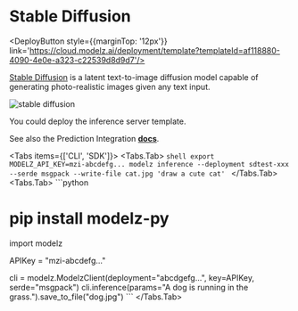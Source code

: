# Stable Diffusion


<DeployButton style={{marginTop: '12px'}} link='https://cloud.modelz.ai/deployment/template?templateId=af118880-4090-4e0e-a323-c22539d8d9d7'/>

[Stable Diffusion](https://github.com/Stability-AI/stablediffusion) is a latent text-to-image diffusion model capable of generating photo-realistic images given any text input.

![stable diffusion](./images/sd.png)

You could deploy the inference server template.

See also the Prediction Integration [**docs**](../../cli-sdk/prediction).

<Tabs items={['CLI', 'SDK']}>
  <Tabs.Tab>
    ```shell
export MODELZ_API_KEY=mzi-abcdefg...
modelz inference --deployment sdtest-xxx --serde msgpack --write-file cat.jpg 'draw a cute cat'
    ```
  </Tabs.Tab>
  <Tabs.Tab>
    ```python
# pip install modelz-py
import modelz

APIKey = "mzi-abcdefg..."

cli = modelz.ModelzClient(deployment="abcdgefg...", key=APIKey, serde="msgpack")
cli.inference(params="A dog is running in the grass.").save_to_file("dog.jpg")
    ```
  </Tabs.Tab>
</Tabs>
